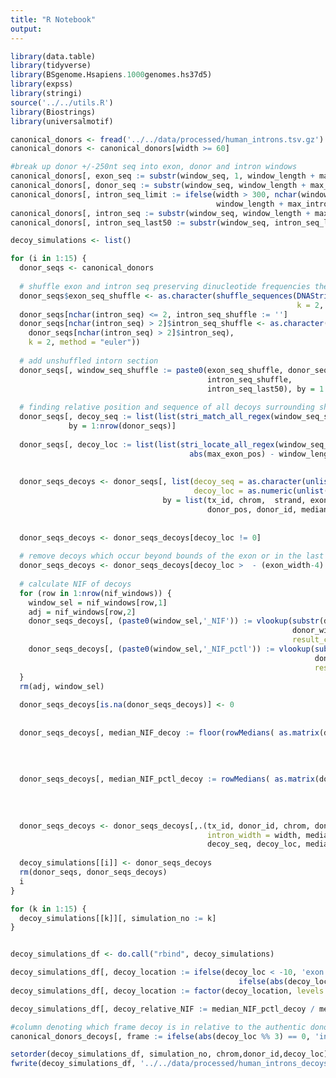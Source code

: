 ```yaml
---
title: "R Notebook"
output: 
---
```



```r
library(data.table)
library(tidyverse)
library(BSgenome.Hsapiens.1000genomes.hs37d5)
library(expss)
library(stringi)
source('../../utils.R')
library(Biostrings)
library(universalmotif)
```



```r
canonical_donors <- fread('../../data/processed/human_introns.tsv.gz')
canonical_donors <- canonical_donors[width >= 60]

#break up donor +/-250nt seq into exon, donor and intron windows
canonical_donors[, exon_seq := substr(window_seq, 1, window_length + max_exon_pos)]
canonical_donors[, donor_seq := substr(window_seq, window_length + max_exon_pos + 1, window_length + max_intron_pos)]
canonical_donors[, intron_seq_limit := ifelse(width > 300, nchar(window_seq), 
                                              window_length + max_intron_pos + 1 + (width - 58))]
canonical_donors[, intron_seq := substr(window_seq, window_length + max_intron_pos + 1, intron_seq_limit)]
canonical_donors[, intron_seq_last50 := substr(window_seq, intron_seq_limit + 1, nchar(window_seq))]

```

```r

decoy_simulations <- list()

for (i in 1:15) {
  donor_seqs <- canonical_donors
  
  # shuffle exon and intron seq preserving dinucleotide frequencies then paste back together
  donor_seqs$exon_seq_shuffle <- as.character(shuffle_sequences(DNAStringSet(donor_seqs$exon_seq), 
                                                                k = 2, method = "euler"))
  donor_seqs[nchar(intron_seq) <= 2, intron_seq_shuffle := '']
  donor_seqs[nchar(intron_seq) > 2]$intron_seq_shuffle <- as.character(shuffle_sequences(DNAStringSet(
    donor_seqs[nchar(intron_seq) > 2]$intron_seq), 
    k = 2, method = "euler"))
  
  # add unshuffled intorn section
  donor_seqs[, window_seq_shuffle := paste0(exon_seq_shuffle, donor_seq,
                                            intron_seq_shuffle,
                                            intron_seq_last50), by = 1:nrow(donor_seqs)]
  
  # finding relative position and sequence of all decoys surrounding shuffled hg19 donors sequences
  donor_seqs[, decoy_seq := list(list(stri_match_all_regex(window_seq_shuffle, regex_donor)[[1]][,2])),
             by = 1:nrow(donor_seqs)]
  
  donor_seqs[, decoy_loc := list(list(stri_locate_all_regex(window_seq_shuffle, regex_donor)[[1]][,1] +
                                        abs(max_exon_pos) - window_length - 1)), by = 1:nrow(donor_seqs)]
  
  
  donor_seqs_decoys <- donor_seqs[, list(decoy_seq = as.character(unlist(decoy_seq)),
                                         decoy_loc = as.numeric(unlist(decoy_loc))),
                                  by = list(tx_id, chrom,  strand, exon_width, width, 
                                            donor_pos, donor_id, median_NIF, median_NIF_pctl)]
  
  
  donor_seqs_decoys <- donor_seqs_decoys[decoy_loc != 0]
  
  # remove decoys which occur beyond bounds of the exon or in the last 50nt of the intron
  donor_seqs_decoys <- donor_seqs_decoys[decoy_loc >  - (exon_width-4) & decoy_loc < width - 50]
  
  # calculate NIF of decoys
  for (row in 1:nrow(nif_windows)) {
    window_sel = nif_windows[row,1]
    adj = nif_windows[row,2]
    donor_seqs_decoys[, (paste0(window_sel,'_NIF')) := vlookup(substr(decoy_seq, adj, adj + max_intron_pos), 
                                                               donor_window_stats[window == window_sel], 
                                                               result_column = 'freq', lookup_column = 'seq')]
    donor_seqs_decoys[, (paste0(window_sel,'_NIF_pctl')) := vlookup(substr(decoy_seq,  adj, adj + max_intron_pos), 
                                                                    donor_window_stats[window == window_sel], 
                                                                    result_column = 'pctl', lookup_column = 'seq')]  
  }
  rm(adj, window_sel)
  
  donor_seqs_decoys[is.na(donor_seqs_decoys)] <- 0
  
  
  donor_seqs_decoys[, median_NIF_decoy := floor(rowMedians( as.matrix(donor_seqs_decoys[,.(E4_D5_NIF, 
                                                                                           E3_D6_NIF, 
                                                                                           E2_D7_NIF, 
                                                                                           E1_D8_NIF)])))]
  
  donor_seqs_decoys[, median_NIF_pctl_decoy := rowMedians( as.matrix(donor_seqs_decoys[,.(E4_D5_NIF_pctl, 
                                                                                          E3_D6_NIF_pctl, 
                                                                                          E2_D7_NIF_pctl, 
                                                                                          E1_D8_NIF_pctl)]))]
  
  donor_seqs_decoys <- donor_seqs_decoys[,.(tx_id, donor_id, chrom, donor_pos, strand, exon_width, 
                                            intron_width = width, median_NIF, median_NIF_pctl,
                                            decoy_seq, decoy_loc, median_NIF_decoy, median_NIF_pctl_decoy)]
  
  decoy_simulations[[i]] <- donor_seqs_decoys
  rm(donor_seqs, donor_seqs_decoys)
  i
}

for (k in 1:15) {
  decoy_simulations[[k]][, simulation_no := k]
}


decoy_simulations_df <- do.call("rbind", decoy_simulations)
```


```r
decoy_simulations_df[, decoy_location := ifelse(decoy_loc < -10, 'exon',
                                                   ifelse(abs(decoy_loc) <= 10, 'donor','intron'))]
decoy_simulations_df[, decoy_location := factor(decoy_location, levels = c('exon', 'donor', 'intron'))]

decoy_simulations_df[, decoy_relative_NIF := median_NIF_pctl_decoy / median_NIF_pctl]

#column denoting which frame decoy is in relative to the authentic donor
canonical_donors_decoys[, frame := ifelse(abs(decoy_loc %% 3) == 0, 'in-frame', 'out of frame')]

```

```r
setorder(decoy_simulations_df, simulation_no, chrom,donor_id,decoy_loc)
fwrite(decoy_simulations_df, '../../data/processed/human_introns_decoys_simulations.tsv.gz')
```
